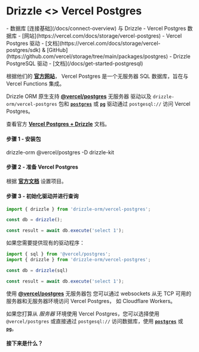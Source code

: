 
# Drizzle \<\> Vercel Postgres

<Prerequisites>
- 数据库 [连接基础](/docs/connect-overview) 与 Drizzle
- Vercel Postgres 数据库 - [网站](https://vercel.com/docs/storage/vercel-postgres)
- Vercel Postgres 驱动 - [文档](https://vercel.com/docs/storage/vercel-postgres/sdk) & [GitHub](https://github.com/vercel/storage/tree/main/packages/postgres)
- Drizzle PostgreSQL 驱动 - [文档](/docs/get-started-postgresql)
</Prerequisites>

根据他们的 **[官方网站](https://vercel.com/docs/storage/vercel-postgres)**，
Vercel Postgres 是一个无服务器 SQL 数据库，旨在与 Vercel Functions 集成。

Drizzle ORM 原生支持 **[@vercel/postgres](https://vercel.com/docs/storage/vercel-postgres)** 无服务器
驱动以及 `drizzle-orm/vercel-postgres` 包和 **[`postgres`](#postgresjs)** 或 **[`pg`](#node-postgres)**
驱动通过 `postgesql://` 访问 Vercel Postgres。

查看官方 **[Vercel Postgres + Drizzle](https://vercel.com/docs/storage/vercel-postgres/using-an-orm#drizzle)** 文档。

#### 步骤 1 - 安装包

<Npm>
drizzle-orm @vercel/postgres
-D drizzle-kit
</Npm>

#### 步骤 2 - 准备 Vercel Postgres

根据 **[官方文档](https://vercel.com/docs/storage/vercel-postgres/quickstart)** 设置项目。

#### 步骤 3 - 初始化驱动并进行查询

```typescript copy
import { drizzle } from 'drizzle-orm/vercel-postgres';

const db = drizzle();

const result = await db.execute('select 1');
```

如果您需要提供现有的驱动程序：

```typescript copy
import { sql } from '@vercel/postgres';
import { drizzle } from 'drizzle-orm/vercel-postgres';

const db = drizzle(sql)

const result = await db.execute('select 1');
```

使用 **[@vercel/postgres](https://vercel.com/docs/storage/vercel-postgres)** 无服务器包
您可以通过 websockets 从无 TCP 可用的服务器和无服务器环境访问 Vercel Postgres，
如 Cloudflare Workers。
  
如果您打算从 _服务器_ 环境使用 Vercel Postgres，您可以选择使用 `@vercel/postgres` 
或直接通过 `postgesql://` 访问数据库，使用 
**[`postgres`](#postgresjs)** 或 **[`pg`](#node-postgres)**。

#### 接下来是什么？

<WhatsNextPostgres/>
